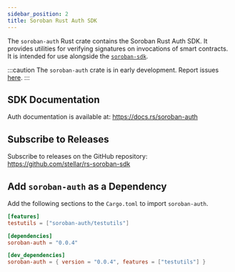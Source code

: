```yaml
---
sidebar_position: 2
title: Soroban Rust Auth SDK
---
```


The `soroban-auth` Rust crate contains the Soroban Rust Auth SDK. It provides utilities for verifying signatures on invocations of smart contracts. It is intended for use alongside the [`soroban-sdk`].

[`soroban-sdk`]: rust

:::caution The `soroban-auth` crate is in early development. Report issues [here](https://github.com/stellar/rs-soroban-sdk/issues/new/choose). :::

## SDK Documentation

Auth documentation is available at: https://docs.rs/soroban-auth

## Subscribe to Releases

Subscribe to releases on the GitHub repository: https://github.com/stellar/rs-soroban-sdk

## Add `soroban-auth` as a Dependency

Add the following sections to the `Cargo.toml` to import `soroban-auth`.

```toml
[features]
testutils = ["soroban-auth/testutils"]

[dependencies]
soroban-auth = "0.0.4"

[dev_dependencies]
soroban-auth = { version = "0.0.4", features = ["testutils"] }
```
